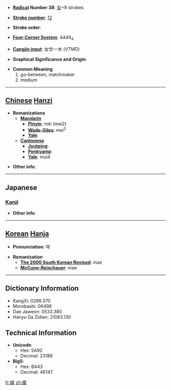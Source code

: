 * '''[[Wiktionary:Chinese radical index| Radical]] Number 38''': [[Wiktionary:Chinese radical index 女|女]]+9 strokes

* '''[[Wiktionary:Chinese total strokes index|Stroke number]]''': [[Wiktionary:Chinese total strokes index 12|12]]

* '''Stroke order''': 

* '''[[Wiktionary:Chinese four corner index|Four-Corner System]]''': 4449<sub>4</sub>

* '''[[Wiktionary:Chinese Cangjie index|Cangjie input]]''': 女廿一木 (VTMD)

* '''Graphical Significance and Origin''': 

* '''Common Meaning'''
*#go-between, matchmaker
*# medium


----

== [[Chinese]] [[Hanzi]] ==

* '''Romanizations'''
** '''[[Mandarin]]'''
*** '''[[Pinyin]]''': méi (mei2)
*** '''[[Wade-Giles]]''': mei<sup>2</sup>
*** '''[[Yale]]''': 
** '''[[Cantonese]]'''
*** '''[[Jyutping]]''':
*** '''[[Penkyamp]]''': 
*** '''[[Yale]]''': mui4

* '''Other info''': 

----

==Japanese==
===[[Kanji]]===
{{kanji|on readings=[[ばい]] (bai), [[まい]] (mai), [[ぼう]] (bō)|kun readings=[[なこうど]] (nakoudo)}}

* '''Other info''':  

----

== [[Korean]] [[Hanja]] ==

* '''Pronunciation''': 매

* '''Romanization'''
** '''[[The 2000 South Korean Revised Romanization|The 2000 South Korean Revised]]''': mae
** '''[[McCune-Reischauer]]''': mae

----

== Dictionary Information ==

* KangXi: 0266.370
* Morobashi: 06498
* Dae Jaweon: 0533.380
* Hanyu Da Zidian: 21063.130

== Technical Information ==

* '''Unicode''':
** Hex: 5A92
** Decimal: 23186
* '''Big5''':
** Hex: B443
** Decimal: 46147

[[fr:媒]]
[[zh:媒]]